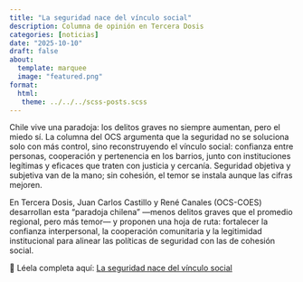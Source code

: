 ```yaml
---
title: "La seguridad nace del vínculo social"
description: Columna de opinión en Tercera Dosis
categories: [noticias]
date: "2025-10-10"
draft: false
about:
  template: marquee
  image: "featured.png"
format: 
  html: 
   theme: ../../../scss-posts.scss
---
```


Chile vive una paradoja: los delitos graves no siempre aumentan, pero el miedo sí. La columna del OCS argumenta que la seguridad no se soluciona solo con más control, sino reconstruyendo el vínculo social: confianza entre personas, cooperación y pertenencia en los barrios, junto con instituciones legítimas y eficaces que traten con justicia y cercanía. Seguridad objetiva y subjetiva van de la mano; sin cohesión, el temor se instala aunque las cifras mejoren.

En Tercera Dosis, Juan Carlos Castillo y René Canales (OCS-COES) desarrollan esta “paradoja chilena” —menos delitos graves que el promedio regional, pero más temor— y proponen una hoja de ruta: fortalecer la confianza interpersonal, la cooperación comunitaria y la legitimidad institucional para alinear las políticas de seguridad con las de cohesión social.

📄 Léela completa aquí: [La seguridad nace del vínculo social](https://terceradosis.cl/2025/10/10/la-seguridad-nace-del-vinculo-social/)